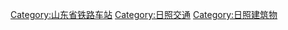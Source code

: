 [[Category:山东省铁路车站|Category:山东省铁路车站]]
[[Category:日照交通|Category:日照交通]]
[[Category:日照建筑物|Category:日照建筑物]]